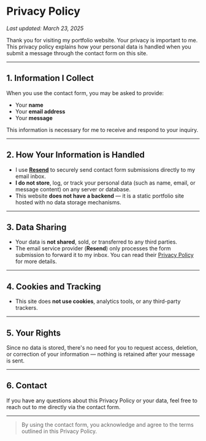 # Privacy Policy

_Last updated: March 23, 2025_

Thank you for visiting my portfolio website. Your privacy is important to me. This privacy policy explains how your personal data is handled when you submit a message through the contact form on this site.

---

## 1. Information I Collect

When you use the contact form, you may be asked to provide:

- Your **name**
- Your **email address**
- Your **message**

This information is necessary for me to receive and respond to your inquiry.

---

## 2. How Your Information is Handled

- I use [**Resend**](https://resend.com) to securely send contact form submissions directly to my email inbox.
- **I do not store**, log, or track your personal data (such as name, email, or message content) on any server or database.
- This website **does not have a backend** — it is a static portfolio site hosted with no data storage mechanisms.

---

## 3. Data Sharing

- Your data is **not shared**, sold, or transferred to any third parties.
- The email service provider (**Resend**) only processes the form submission to forward it to my inbox. You can read their [Privacy Policy](https://resend.com/legal/privacy-policy) for more details.

---

## 4. Cookies and Tracking

- This site does **not use cookies**, analytics tools, or any third-party trackers.

---

## 5. Your Rights

Since no data is stored, there's no need for you to request access, deletion, or correction of your information — nothing is retained after your message is sent.

---

## 6. Contact

If you have any questions about this Privacy Policy or your data, feel free to reach out to me directly via the contact form.

---

> By using the contact form, you acknowledge and agree to the terms outlined in this Privacy Policy.
